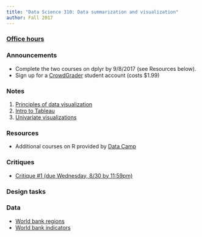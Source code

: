 ```yaml
---
title: "Data Science 310: Data summarization and visualization"
author: Fall 2017
---
```



### [Office hours](Schedule.html)
### Announcements

* Complete the two courses on dplyr by 9/8/2017 (see Resources below).  
* Sign up for a [CrowdGrader](https://www.crowdgrader.org/) student account (costs \$1.99)

### Notes

1. [Principles of data visualization](https://www.dropbox.com/s/awpa7c916y6li13/1%20-%20Principles%20of%20data%20visualization.pptx?dl=0)
2. [Intro to Tableau](https://www.dropbox.com/s/e8yp85lamhq1gwr/2%20-%20Intro%20to%20Tableau-F17.docx?dl=0)
3. [Univariate visualizations](https://www.dropbox.com/s/7jy0mpimp94gyj0/3%20-%20Univariate%20visualizations-F17.docx?dl=0)

### Resources

* Additional courses on R provided by [Data Camp](https://www.datacamp.com/)

### Critiques 

* [Critique #1 (due Wednesday, 8/30 by 11:59pm)](Critique1.html)

### Design tasks 

### Data

* [World bank regions](https://www.dropbox.com/s/0m28op23nou0xaj/worldbankregions.csv?dl=0)
* [World bank indicators](https://www.dropbox.com/s/dqp1wlha7h578fp/WorldBank-clean.csv?dl=0)

